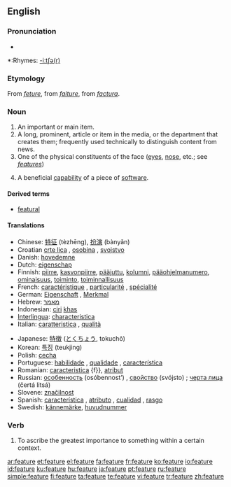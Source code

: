 {{wikipedia}}
==English==

===Pronunciation===
*{{audio|en-us-feature.ogg|Audio (US)}}

*:Rhymes: [[Rhymes:English:-iːtʃə(r)|-iːtʃə(r)]]

===Etymology===
From {{AF.}} ''[[feture]]'', from {{OF.}} ''[[faiture]]'', from {{L.}} ''[[factura]]''.

===Noun===
{{en-noun}}

# An important or main item.
# A long, prominent, article or item in the media, or the department that creates them; frequently used technically to distinguish content from news. 
# One of the physical constituents of the face ([[eye]]s, [[nose]], etc.; see ''[[features]]'')
#{{computing}} A beneficial [[capability]] of a piece of [[software]].

====Derived terms====
* [[featural]]

====Translations====
{{top}}
*Chinese: [[特征]] (tèzhēng), [[扮演]] (bànyǎn)
*Croatian [[crte lica]] {{f}}, [[osobina]] {{f}}, [[svojstvo]] {{n}}
*Danish: [[hovedemne]] {{n}}
*Dutch: [[eigenschap]] {{f}}
*Finnish: [[piirre]], [[kasvonpiirre]], [[pääjuttu]], [[kolumni]], [[pääohjelmanumero]], [[ominaisuus]], [[toiminto]], [[toiminnallisuus]]
*French: [[caractéristique]] {{n}}, [[particularité]] {{n}}, [[spécialité]] {{n}}
*German: [[Eigenschaft]] {{n}}, [[Merkmal]] {{n}}
*Hebrew: [[מאמר]]
*Indonesian: [[ciri]] [[khas]]
*[[Interlingua]]: [[characteristica]]
*Italian: [[caratteristica]] {{f}}, [[qualità]] {{f}}
{{mid}}
*Japanese: [[特徴]] ([[とくちょう]], tokuchō)
*Korean: [[특징]] (teukjing)
*Polish: [[cecha]] {{f}}
*Portuguese: [[habilidade]] {{f}}, [[qualidade]] {{f}}, [[característica]] {{f}}
*Romanian: [[caracteristica]] {f}}, [[atribut]] {{m}}
*Russian: [[особенность]] (osóbennost’) {{f}}, [[свойство]] (svójsto) {{n}}; [[черта лица]] (čertá litsá) {{f}}
*Slovene: [[značilnost]] {{f}}
*Spanish: [[característica]] {{f}}, [[atributo]] {{m}}, [[cualidad]] {{f}}, [[rasgo]] {{m}}
*Swedish: [[kännemärke]], [[huvudnummer]]
{{bottom}}

===Verb===
{{en-verb|featur|ing}}
# To ascribe the greatest importance to something within a certain context.

[[ar:feature]]
[[et:feature]]
[[el:feature]]
[[fa:feature]]
[[fr:feature]]
[[ko:feature]]
[[io:feature]]
[[id:feature]]
[[ku:feature]]
[[hu:feature]]
[[ja:feature]]
[[pt:feature]]
[[ru:feature]]
[[simple:feature]]
[[fi:feature]]
[[ta:feature]]
[[te:feature]]
[[vi:feature]]
[[tr:feature]]
[[zh:feature]]